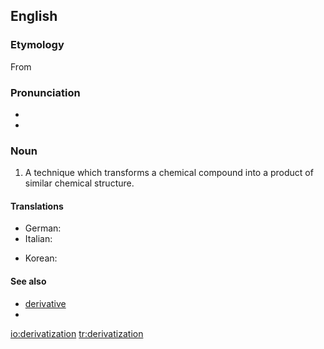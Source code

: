 ==English==

===Etymology===
From {{suffix|derivatize|ation|lang=en}}

===Pronunciation===
* {{IPA|dəˌɹɪvətəˈzeɪʃən|lang=en}}
* {{rhymes|eɪʃən|lang=en}}

===Noun===
{{en-noun}}

# {{label|en|chemistry}} A technique which transforms a chemical compound into a product of similar chemical structure.

====Translations====
{{trans-top|technique for transforming a chemical}}
* German: {{t|de|Derivatisierung|f}}
* Italian: {{t|it|derivatizzazione|f}}
{{trans-mid}}
* Korean: {{t|ko|유도체화|sc=Hang}}
{{trans-bottom}}

====See also====
* [[derivative]]
* {{pedialite}}

[[io:derivatization]]
[[tr:derivatization]]